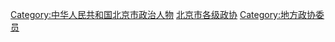 [[Category:中华人民共和国北京市政治人物|Category:中华人民共和国北京市政治人物]]
[[Category:北京市各级政协|]]
[[Category:地方政协委员|Category:地方政协委员]]